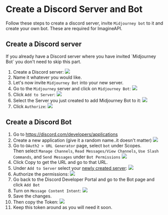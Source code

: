 
# Create a Discord Server and Bot

Follow these steps to create a discord server, invite `Midjourney bot` to it and create your own bot. These are required for ImagineAPI.

## Create a Discord server

<Callout>
If you already have a Discord server where you have invited `Midjourney Bot` you don't need to skip this part.
</Callout>

1. Create a Discord server: <Image src="/CleanShot 2023-04-11 at 15.58.07@2x.png" width={800} height={500} />
1. Name it whatever you would like.
1. Let's now invite `Midjourney Bot` into your new server.
1. Go to the `Midjourney` server and click on `Midjourney Bot`: <Image src="/CleanShot 2023-04-11 at 16.01.58@2x.png" width={800} height={500} />
1. Click `Add to Server`: <Image src="/CleanShot 2023-04-11 at 16.03.44@2x.png" width={800} height={500} />
1. Select the Server you just created to add Midjourney Bot to it: <Image src="/CleanShot 2023-04-11 at 16.05.35@2x.png" width={800} height={500} />
1. Click `Authorize`: <Image src="/CleanShot 2023-04-11 at 16.07.04@2x.png" width={800} height={500} />


## Create a Discord Bot

1. Go to https://discord.com/developers/applications
1. Create a new application (give it a random name..it doesn't matter) <Image src="/CleanShot 2023-05-03 at 14.24.26@2x.png" width={800} height={500} />
1. Go to `OAuth2 > URL Generator` page, select `bot` under Scopes.<br />Then select `Manage Channels`, `Read Messages/View Channels`, `Use Slash Commands`, and `Send Messages` under `Bot Permissions` <Image src="/CleanShot 2023-05-03 at 14.26.04@2x.png" width={800} height={500} />
1. Click Copy to get the URL and go to that URL.
1. Under `Add to Server` select your [newly created server](#create-a-discord-bot): <Image src="/CleanShot 2023-05-03 at 14.52.03@2x.png" width={800} height={500} />
1. Authorize the permissions: <Image src="/CleanShot 2023-05-03 at 14.51.29@2x.png" width={800} height={500} />
1. Go back to the Discord Developer Portal and go to the Bot page and click `Add Bot`
1. Turn on `Message Content Intent`: <Image src="/CleanShot 2023-04-12 at 02.30.01.png" width={800} height={500} />
1. Save the changes.
1. Then copy the Token: <Image src="/CleanShot 2023-04-11 at 15.38.12@2x.png" width={800} height={500} />
1. Keep this token around as you will need it soon.
